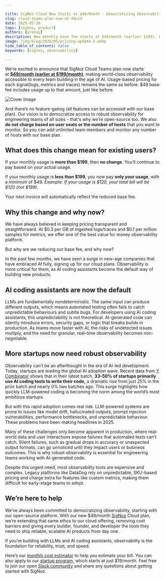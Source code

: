 ```yaml
---

title: SigNoz Cloud Now Starts at $49/Month - Democratizing Observability for the AI Era
slug: cloud-teams-plan-now-at-49usd
date: 2025-05-20
tags: [signoz, product]
authors: [pranay]
description: New monthly base fee starts at $49/month (earlier $199). Usage-based pricing for each signal(logs, metrics and traces) remains the same as before. $49 base fee includes usage up to that amount, just like before.
image: /img/blog/2025/05/pricing-update-2.webp
hide_table_of_contents: false
keywords: [signoz, observability]

---
```


We’re excited to announce that SigNoz Cloud Teams plan now starts at [**\$49/month (earlier at \$199/month)**](https://signoz.io/pricing/), making world-class observability accessible to every team building in the age of AI. Usage-based pricing for each signal(logs, metrics and traces) remains the same as before. $49 base fee includes usage up to that amount, just like before.

![Cover Image](/img/blog/2025/05/pricing-update-2.webp)

And there’s no feature-gating (all features can be accessed with our base plan). Our vision is to democratize access to robust observability for engineering teams of all sizes - that's why we’re open-source too. We also **do not charge based on user seats or the number of hosts** that you want to monitor. So you can add unlimited team members and monitor any number of hosts with our base plan.

## What does this change mean for existing users?

If your monthly usage is **more than \$199**, then **no change**. You’ll continue to pay based on your actual usage.

If your monthly usage is **less than \$199**, you now pay **only your usage**, with a minimum of \$49. *Example: If your usage is \$120, your total bill will be \$120 (not \$199).*

Your next invoice will automatically reflect the reduced base fee.

## Why this change and why now?

We have always believed in keeping pricing transparent and straightforward. At \$0.3 per GB of ingested logs/traces and \$0.1 per million samples for metrics, we offer one of the best value for money observability platform.

But why are we reducing our base fee, and why now?

In the past few months, we have seen a surge in new-age companies that have embraced AI fully, signing up for our cloud plans. Observability is more critical for them, as AI coding assistants become the default way of building new products.

## AI coding assistants are now the default

LLMs are fundamentally nondeterministic. The same input can produce different outputs, which means automated testing often fails to catch unpredictable behaviours and subtle bugs. For developers using AI coding assistants, this unpredictability is not theoretical. AI-generated code can silently introduce errors, security gaps, or logic that breaks builds in production. As teams move faster with AI, the risks of undetected issues multiply, and the need for granular, real-time observability becomes non-negotiable.

## More startups now need robust observability

Observability can’t be an afterthought in the era of AI-led development. Today, startups are leading the global AI adoption wave. Recent data from [Y Combinator](https://www.youtube.com/watch?v=TECDj4JUx7o) shows that in their latest batch, **33–50% of startups primarily use AI coding tools to write their code,** a dramatic rise from just 25% in the prior batch and nearly 0% two batches ago. This surge highlights how quickly LLM-powered coding is becoming the norm among the world’s most ambitious startups.

But with this rapid adoption comes real risk. LLM-powered systems are prone to issues like model drift, hallucinated outputs, prompt injection vulnerabilities, performance bottlenecks, and unpredictable behaviour. These problems have been making headlines in 2025. 

Many of these challenges only become apparent in production, where real-world data and user interactions expose failures that automated tests can’t catch. Silent failures, such as gradual drops in accuracy or unexpected output formats, can go unnoticed until they impact users or business outcomes. This is why robust observability is essential for engineering teams working with AI-generated code. 

Despite this urgent need, most observability tools are expensive and complex. Legacy platforms like DataDog rely on unpredictable, SKU-based pricing and charge extra for features like custom metrics, making them difficult for early-stage teams to adopt.

## We’re here to help

We’ve always been committed to democratizing observability, starting with our open-source platform. With our new $49/month [SigNoz](https://signoz.io/docs/introduction/) Cloud plan, we’re extending that same ethos to our cloud offering, removing cost barriers and giving every builder, founder, and developer the tools they need to ship reliable, scalable AI products from day one.

If you’re building with LLMs and AI coding assistants, observability is the foundation for reliability, trust, and speed.

Here’s our [monthly cost estimator](https://signoz.io/pricing/#estimate-your-monthly-bill) to help you estimate your bill. You can also apply to our [startup program](https://signoz.io/startups/), which starts at just $19/month. Feel free to join our open [Slack community](https://signoz.io/slack/) and share any questions about getting started with SigNoz.